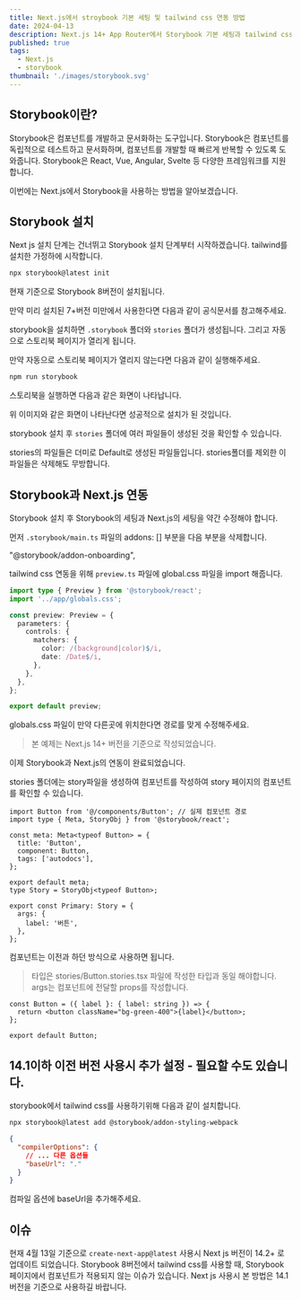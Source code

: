 ```yaml
---
title: Next.js에서 stroybook 기본 세팅 및 tailwind css 연동 방법
date: 2024-04-13
description: Next.js 14+ App Router에서 Storybook 기본 세팅과 tailwind css 연동 방법을 알아보겠습니다.
published: true
tags:
  - Next.js
  - storybook
thumbnail: './images/storybook.svg'
---
```


## Storybook이란?

Storybook은 컴포넌트를 개발하고 문서화하는 도구입니다. Storybook은 컴포넌트를 독립적으로 테스트하고 문서화하며, 컴포넌트를 개발할 때 빠르게 반복할 수 있도록 도와줍니다. Storybook은 React, Vue, Angular, Svelte 등 다양한 프레임워크를 지원합니다.

이번에는 Next.js에서 Storybook을 사용하는 방법을 알아보겠습니다.

## Storybook 설치

Next js 설치 단계는 건너뛰고 Storybook 설치 단계부터 시작하겠습니다. tailwind를 설치한 가정하에 시작합니다.

```bash
npx storybook@latest init
```

현재 기준으로 Storybook 8버전이 설치됩니다.

만약 미리 설치된 7+버전 미만에서 사용한다면 다음과 같이 공식문서를 참고해주세요. <MDXLink title="Storybook 7+버전 미만에서 업그레이드 방법 - 공식문서" href="https://storybook.js.org/docs/get-started/nextjs#in-a-project-with-storybook" />

storybook을 설치하면 `.storybook` 폴더와 `stories` 폴더가 생성됩니다. 그리고 자동으로 스토리북 페이지가 열리게 됩니다.

만약 자동으로 스토리북 페이지가 열리지 않는다면 다음과 같이 실행해주세요.

```bash title="bash"
npm run storybook
```

스토리북을 실행하면 다음과 같은 화면이 나타납니다.

<MDXImage src="./images/storybook-home.png" title="스토리북 이미지" />

위 이미지와 같은 화면이 나타난다면 성공적으로 설치가 된 것입니다.

storybook 설치 후 `stories` 폴더에 여러 파일들이 생성된 것을 확인할 수 있습니다.

<MDXImage src="./images/stories-file.png" title="스토리북 더미 파일들" />

stories의 파일들은 더미로 Default로 생성된 파일들입니다. stories폴더를 제외한 이 파일들은 삭제해도 무방합니다.

## Storybook과 Next.js 연동

Storybook 설치 후 Storybook의 세팅과 Next.js의 세팅을 약간 수정해야 합니다.

먼저 `.storybook/main.ts` 파일의 addons: [] 부분을 다음 부분을 삭제합니다.

"@storybook/addon-onboarding",

tailwind css 연동을 위해 `preview.ts` 파일에 global.css 파일을 import 해줍니다.

```ts title=".storybook/preview.ts" {2}
import type { Preview } from '@storybook/react';
import '../app/globals.css';

const preview: Preview = {
  parameters: {
    controls: {
      matchers: {
        color: /(background|color)$/i,
        date: /Date$/i,
      },
    },
  },
};

export default preview;
```

globals.css 파일이 만약 다른곳에 위치한다면 경로를 맞게 수정해주세요.

> 본 예제는 Next.js 14+ 버전을 기준으로 작성되었습니다.

이제 Storybook과 Next.js의 연동이 완료되었습니다.

stories 폴더에는 story파일을 생성하여 컴포넌트를 작성하여 story 페이지의 컴포넌트를 확인할 수 있습니다.

```tsx title="stories/Button.stories.tsx"
import Button from '@/components/Button'; // 실제 컴포넌트 경로
import type { Meta, StoryObj } from '@storybook/react';

const meta: Meta<typeof Button> = {
  title: 'Button',
  component: Button,
  tags: ['autodocs'],
};

export default meta;
type Story = StoryObj<typeof Button>;

export const Primary: Story = {
  args: {
    label: '버튼',
  },
};
```

컴포넌트는 이전과 하던 방식으로 사용하면 됩니다.

> 타입은 stories/Button.stories.tsx 파일에 작성한 타입과 동일 해야합니다.
> args는 컴포넌트에 전달할 props를 작성합니다.

```tsx title="components/Button.tsx"
const Button = ({ label }: { label: string }) => {
  return <button className="bg-green-400">{label}</button>;
};

export default Button;
```

## 14.1이하 이전 버전 사용시 추가 설정 - 필요할 수도 있습니다.

storybook에서 tailwind css를 사용하기위해 다음과 같이 설치합니다.

```bash
npx storybook@latest add @storybook/addon-styling-webpack
```

```json title="tsconfig.json"
{
  "compilerOptions": {
    // ... 다른 옵션들
    "baseUrl": "."
  }
}
```

컴파일 옵션에 baseUrl을 추가해주세요.

## 이슈

현재 4월 13일 기준으로 `create-next-app@latest` 사용시 Next js 버전이 14.2+ 로 업데이트 되었습니다. Storybook 8버전에서 tailwind css를 사용할 때, Storybook 페이지에서 컴포넌트가 적용되지 않는 이슈가 있습니다. Next js 사용시 본 방법은 14.1 버전을 기준으로 사용하길 바랍니다.
